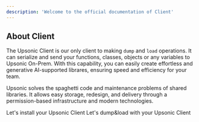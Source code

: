 ```yaml
---
description: 'Welcome to the official documentation of Client'
---
```



## About Client
The Upsonic Client is our only client to making `dump` and `load` operations. It can serialize and send your functions, classes, objects or any variables to Upsonic On-Prem.  With this capability, you can easily create effortless and generative AI-supported librares, ensuring speed and efficiency for your team.

Upsonic solves the spaghetti code and maintenance problems of shared libraries. It allows easy storage, redesign, and delivery through a permission-based infrastructure and modern technologies.


<CardGroup cols={2}>

<Card title="Install the Client" href="/client/getting_started/install_client" icon="download" iconType="duotone" color="#01EE8A">
  Let's install your Upsonic Client
</Card>

<Card title="Using the Client" href="/client/using/" icon="book" iconType="duotone" color="#01EE8A">
  Let's dump&load with your Upsonic Client
</Card>

</CardGroup>
